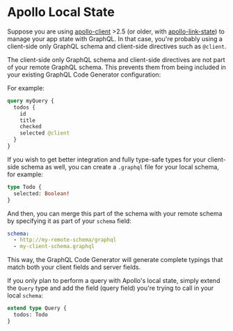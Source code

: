 # Apollo Local State

Suppose you are using [apollo-client](https://apollographql.com/docs/react/v2/data/local-state) >2.5 (or older, with [apollo-link-state](https://apollographql.com/docs/link/links/state.html)) to manage your app state with GraphQL. In that case, you're probably using a client-side only GraphQL schema and client-side directives such as `@client`.

The client-side only GraphQL schema and client-side directives are not part of your remote GraphQL schema.
This prevents them from being included in your existing GraphQL Code Generator configuration:

For example:

```graphql
query myQuery {
  todos {
    id
    title
    checked
    selected @client
  }
}
```

If you wish to get better integration and fully type-safe types for your client-side schema as well, you can create a `.graphql` file for your local schema, for example:

```graphql
type Todo {
  selected: Boolean!
}
```

And then, you can merge this part of the schema with your remote schema by specifying it as part of your `schema` field:

```yaml
schema:
  - http://my-remote-schema/graphql
  - my-client-schema.graphql
```

This way, the GraphQL Code Generator will generate complete typings that match both your client fields and server fields.

If you only plan to perform a query with Apollo's local state, simply extend the `Query` type and add the field (query field) you're trying to call in your local `schema`:

```graphql
extend type Query {
  todos: Todo
}
```
